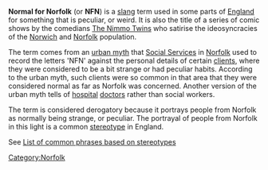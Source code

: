 '''Normal for Norfolk''' (or '''NFN''') is a [[slang]] term used in some parts of [[England]] for something that is peculiar, or weird. It is also the title of a series of comic shows by the comedians [[The Nimmo Twins]] who satirise the ideosyncracies  of the [[Norwich]] and [[Norfolk]] population.

The term comes from an [[urban myth]] that [[Social Service]]s in [[Norfolk]] used to record the letters 'NFN' against the personal details of certain [[client]]s, where they were considered to be a bit strange or had peculiar habits.  According to the urban myth, such clients were so common in that area that they were considered normal as far as Norfolk was concerned.  Another version of the urban myth tells of [[hospital]] [[doctor]]s rather than social workers.

The term is considered derogatory because it portrays people from Norfolk as normally being strange, or peculiar.  The portrayal of people from Norfolk in this light is a common [[stereotype]] in England.

See [[List of common phrases based on stereotypes]]

[[Category:Norfolk]]